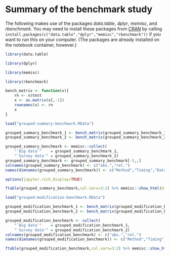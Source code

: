# Summary of the benchmark study


The following makes use of the packages *data.table*, *dplyr*, *memisc*, and *rbenchmark*. You may need to install these packages from [CRAN](https://cran.r-packages.org) by calling `install.packages(c("data.table","dplyr","memisc","rbenchmark"))` if you want to run this on your computer. (The packages are already installed
on the notebook container, however.)

```r
library(data.table)
```

```r
library(dplyr)
```

```r
library(memisc)
```

```r
library(rbenchmark)
```

```r
bench_matrix <- function(x){
    rn <- x$test
    x <- as.matrix(x[,-1])
    rownames(x) <- rn
    x
}
```

```r
load("grouped-summary-benchmark.RData")
```

```r
grouped_summary_benchmark_1 <- bench_matrix(grouped_summary_benchmark_1)
grouped_summary_benchmark_2 <- bench_matrix(grouped_summary_benchmark_2)
```

```r
grouped_summary_benchmark <- memisc::collect(
    "`Big data'"    = grouped_summary_benchmark_1,
    "`Survey data'" = grouped_summary_benchmark_2)
grouped_summary_benchmark <- grouped_summary_benchmark[-5,,]
colnames(grouped_summary_benchmark) <- c("abs.","rel.")
names(dimnames(grouped_summary_benchmark)) <- c("Method","Timing","Data")
```

```r
options(jupyter.rich_display=TRUE)
```

```r
ftable(grouped_summary_benchmark,col.vars=3:2) %>% memisc::show_html(digits=2)
```

```r
load("grouped-modification-benchmark.RData")

grouped_modification_benchmark_1 <- bench_matrix(grouped_modification_benchmark_1)
grouped_modification_benchmark_2 <- bench_matrix(grouped_modification_benchmark_2)

grouped_modification_benchmark <- collect(
    "`Big data'"    = grouped_modification_benchmark_1,
    "`Survey data'" = grouped_modification_benchmark_2)
colnames(grouped_modification_benchmark) <- c("abs.","rel.")
names(dimnames(grouped_modification_benchmark)) <- c("Method","Timing","Data")
```

```r
ftable(grouped_modification_benchmark,col.vars=3:2) %>% memisc::show_html(digits=2)
```
